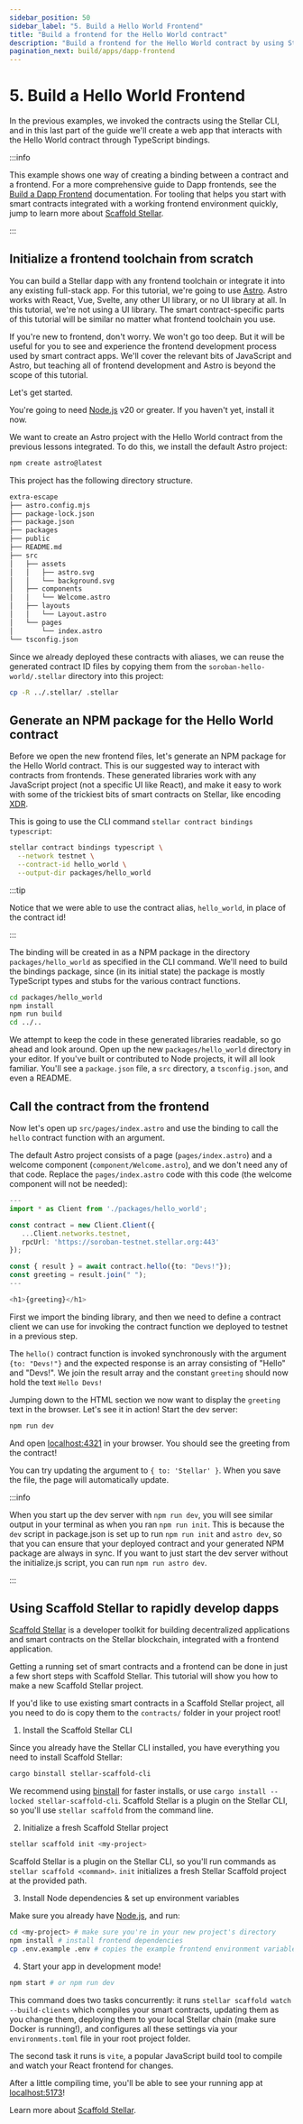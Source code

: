 ```yaml
---
sidebar_position: 50
sidebar_label: "5. Build a Hello World Frontend"
title: "Build a frontend for the Hello World contract"
description: "Build a frontend for the Hello World contract by using Stellar CLI to generate TypeScript bindings."
pagination_next: build/apps/dapp-frontend
---
```


# 5. Build a Hello World Frontend

In the previous examples, we invoked the contracts using the Stellar CLI, and in this last part of the guide we'll create a web app that interacts with the Hello World contract through TypeScript bindings.

:::info

This example shows one way of creating a binding between a contract and a frontend. For a more comprehensive guide to Dapp frontends, see the [Build a Dapp Frontend](../../apps/dapp-frontend.mdx) documentation. For tooling that helps you start with smart contracts integrated with a working frontend environment quickly, jump to learn more about [Scaffold Stellar](#using-scaffold-stellar-to-rapidly-develop-dapps).

:::

## Initialize a frontend toolchain from scratch

You can build a Stellar dapp with any frontend toolchain or integrate it into any existing full-stack app. For this tutorial, we're going to use [Astro](https://astro.build/). Astro works with React, Vue, Svelte, any other UI library, or no UI library at all. In this tutorial, we're not using a UI library. The smart contract-specific parts of this tutorial will be similar no matter what frontend toolchain you use.

If you're new to frontend, don't worry. We won't go too deep. But it will be useful for you to see and experience the frontend development process used by smart contract apps. We'll cover the relevant bits of JavaScript and Astro, but teaching all of frontend development and Astro is beyond the scope of this tutorial.

Let's get started.

You're going to need [Node.js](https://nodejs.org/en/download/package-manager/) v20 or greater. If you haven't yet, install it now.

We want to create an Astro project with the Hello World contract from the previous lessons integrated. To do this, we install the default Astro project:

```bash
npm create astro@latest
```

This project has the following directory structure.

```bash
extra-escape
├── astro.config.mjs
├── package-lock.json
├── package.json
├── packages
├── public
├── README.md
├── src
│   ├── assets
│   │   ├── astro.svg
│   │   └── background.svg
│   ├── components
│   │   └── Welcome.astro
│   ├── layouts
│   │   └── Layout.astro
│   └── pages
│       └── index.astro
└── tsconfig.json
```

Since we already deployed these contracts with aliases, we can reuse the generated contract ID files by copying them from the `soroban-hello-world/.stellar` directory into this project:

```sh
cp -R ../.stellar/ .stellar
```

## Generate an NPM package for the Hello World contract

Before we open the new frontend files, let's generate an NPM package for the Hello World contract. This is our suggested way to interact with contracts from frontends. These generated libraries work with any JavaScript project (not a specific UI like React), and make it easy to work with some of the trickiest bits of smart contracts on Stellar, like encoding [XDR](../../../learn/fundamentals/contract-development/types/fully-typed-contracts.mdx).

This is going to use the CLI command `stellar contract bindings typescript`:

```bash
stellar contract bindings typescript \
  --network testnet \
  --contract-id hello_world \
  --output-dir packages/hello_world
```

:::tip

Notice that we were able to use the contract alias, `hello_world`, in place of the contract id!

:::

The binding will be created in as a NPM package in the directory `packages/hello_world` as specified in the CLI command. We'll need to build the bindings package, since (in its initial state) the package is mostly TypeScript types and stubs for the various contract functions.

```bash
cd packages/hello_world
npm install
npm run build
cd ../..
```

We attempt to keep the code in these generated libraries readable, so go ahead and look around. Open up the new `packages/hello_world` directory in your editor. If you've built or contributed to Node projects, it will all look familiar. You'll see a `package.json` file, a `src` directory, a `tsconfig.json`, and even a README.

## Call the contract from the frontend

Now let's open up `src/pages/index.astro` and use the binding to call the `hello` contract function with an argument.

The default Astro project consists of a page (`pages/index.astro`) and a welcome component (`component/Welcome.astro`), and we don't need any of that code. Replace the `pages/index.astro` code with this code (the welcome component will not be needed):

```ts title="src/pages/index.astro"
---
import * as Client from './packages/hello_world';

const contract = new Client.Client({
   ...Client.networks.testnet,
   rpcUrl: 'https://soroban-testnet.stellar.org:443'
});

const { result } = await contract.hello({to: "Devs!"});
const greeting = result.join(" ");
---

<h1>{greeting}</h1>
```

First we import the binding library, and then we need to define a contract client we can use for invoking the contract function we deployed to testnet in a previous step.

The `hello()` contract function is invoked synchronously with the argument `{to: "Devs!"}` and the expected response is an array consisting of "Hello" and "Devs!". We join the result array and the constant `greeting` should now hold the text `Hello Devs!`

Jumping down to the HTML section we now want to display the `greeting` text in the browser. Let's see it in action! Start the dev server:

```bash
npm run dev
```

And open [localhost:4321](http://localhost:4321) in your browser. You should see the greeting from the contract!

You can try updating the argument to `{ to: 'Stellar' }`. When you save the file, the page will automatically update.

:::info

When you start up the dev server with `npm run dev`, you will see similar output in your terminal as when you ran `npm run init`. This is because the `dev` script in package.json is set up to run `npm run init` and `astro dev`, so that you can ensure that your deployed contract and your generated NPM package are always in sync. If you want to just start the dev server without the initialize.js script, you can run `npm run astro dev`.

:::

## Using Scaffold Stellar to rapidly develop dapps

[Scaffold Stellar](../../../tools/scaffold-stellar.mdx) is a developer toolkit for building decentralized applications and smart contracts on the Stellar blockchain, integrated with a frontend application.

Getting a running set of smart contracts and a frontend can be done in just a few short steps with Scaffold Stellar. This tutorial will show you how to make a new Scaffold Stellar project.

If you'd like to use existing smart contracts in a Scaffold Stellar project, all you need to do is copy them to the `contracts/` folder in your project root!

1. Install the Scaffold Stellar CLI

Since you already have the Stellar CLI installed, you have everything you need to install Scaffold Stellar:

```bash
cargo binstall stellar-scaffold-cli
```

We recommend using [binstall](https://crates.io/crates/cargo-binstall) for faster installs, or use `cargo install --locked stellar-scaffold-cli`. Scaffold Stellar is a plugin on the Stellar CLI, so you'll use `stellar scaffold` from the command line.

2. Initialize a fresh Scaffold Stellar project

```bash
stellar scaffold init <my-project>
```

Scaffold Stellar is a plugin on the Stellar CLI, so you'll run commands as `stellar scaffold <command>`. `init` initializes a fresh Stellar Scaffold project at the provided path.

3. Install Node dependencies & set up environment variables

Make sure you already have [Node.js](https://nodejs.org/en/download/package-manager/), and run:

```bash
cd <my-project> # make sure you're in your new project's directory
npm install # install frontend dependencies
cp .env.example .env # copies the example frontend environment variable file to your own copy
```

4. Start your app in development mode!

```bash
npm start # or npm run dev
```

This command does two tasks concurrently: it runs `stellar scaffold watch --build-clients` which compiles your smart contracts, updating them as you change them, deploying them to your local Stellar chain (make sure Docker is running!), and configures all these settings via your `environments.toml` file in your root project folder.

The second task it runs is `vite`, a popular JavaScript build tool to compile and watch your React frontend for changes.

After a little compiling time, you'll be able to see your running app at [localhost:5173](http://localhost:5173)!

Learn more about [Scaffold Stellar](../../../tools/scaffold-stellar.mdx).